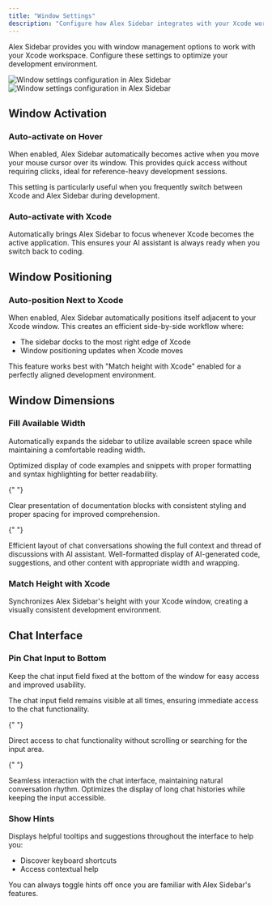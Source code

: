 ```yaml
---
title: "Window Settings"
description: "Configure how Alex Sidebar integrates with your Xcode workspace"
---
```


Alex Sidebar provides you with window management options to work with your Xcode workspace. Configure these settings to optimize your development environment.

<Frame>
  <img
    className="dark:hidden"
    src="/images/window-settings.png"
    alt="Window settings configuration in Alex Sidebar"
  />
  <img
    className="hidden dark:block"
    src="/images/window-settings.png"
    alt="Window settings configuration in Alex Sidebar"
  />
</Frame>

## Window Activation

### Auto-activate on Hover

When enabled, Alex Sidebar automatically becomes active when you move your mouse cursor over its window. This provides quick access without requiring clicks, ideal for reference-heavy development sessions.

<Note>
  This setting is particularly useful when you frequently switch between Xcode
  and Alex Sidebar during development.
</Note>

### Auto-activate with Xcode

Automatically brings Alex Sidebar to focus whenever Xcode becomes the active application. This ensures your AI assistant is always ready when you switch back to coding.

## Window Positioning

### Auto-position Next to Xcode

When enabled, Alex Sidebar automatically positions itself adjacent to your Xcode window. This creates an efficient side-by-side workflow where:

- The sidebar docks to the most right edge of Xcode
- Window positioning updates when Xcode moves

<Tip>
  This feature works best with "Match height with Xcode" enabled for a perfectly
  aligned development environment.
</Tip>

## Window Dimensions

### Fill Available Width

Automatically expands the sidebar to utilize available screen space while maintaining a comfortable reading width.

<CardGroup cols={2}>
  <Card title="Code Snippets">
    Optimized display of code examples and snippets with proper formatting and syntax highlighting for better readability.
  </Card>

{" "}

<Card title="Documentation">
  Clear presentation of documentation blocks with consistent styling and proper
  spacing for improved comprehension.
</Card>

{" "}

<Card title="Chat History">
  Efficient layout of chat conversations showing the full context and thread of
  discussions with AI assistant.
</Card>

  <Card title="Generated Content">
    Well-formatted display of AI-generated code, suggestions, and other content with appropriate width and wrapping.
  </Card>
</CardGroup>

### Match Height with Xcode

Synchronizes Alex Sidebar's height with your Xcode window, creating a visually consistent development environment.

## Chat Interface

### Pin Chat Input to Bottom

Keep the chat input field fixed at the bottom of the window for easy access and improved usability.

<CardGroup cols={2}>
  <Card title="Always-visible Input Area">
    The chat input field remains visible at all times, ensuring immediate access
    to the chat functionality.
  </Card>

{" "}

<Card title="Quick Access">
  Direct access to chat functionality without scrolling or searching for the
  input area.
</Card>

{" "}

<Card title="Improved Conversation Flow">
  Seamless interaction with the chat interface, maintaining natural conversation
  rhythm.
</Card>

  <Card title="Better Space Utilization">
    Optimizes the display of long chat histories while keeping the input
    accessible.
  </Card>
</CardGroup>

### Show Hints

Displays helpful tooltips and suggestions throughout the interface to help you:

- Discover keyboard shortcuts
- Access contextual help

<Note>
  You can always toggle hints off once you are familiar with Alex Sidebar's
  features.
</Note>
